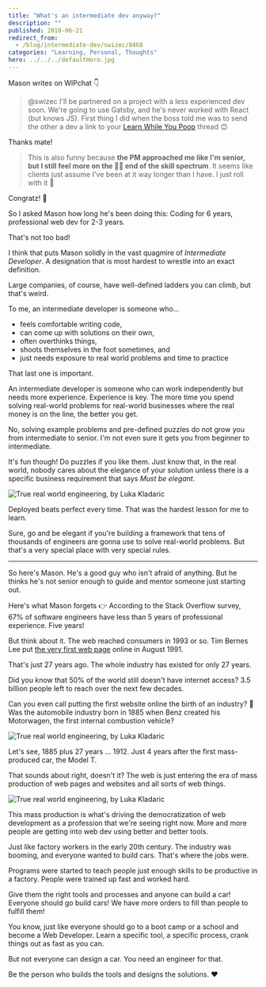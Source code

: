```yaml
---
title: "What's an intermediate dev anyway?"
description: ""
published: 2018-06-21
redirect_from:
  - /blog/intermediate-dev/swizec/8468
categories: "Learning, Personal, Thoughts"
hero: ../../../defaultHero.jpg
---
```


Mason writes on WIPchat 👇

> @swizec I'll be partnered on a project with a less experienced dev soon. We're going to use Gatsby, and he's never worked with React (but knows JS). First thing I did when the boss told me was to send the other a dev a link to your [Learn While You Poop](https://twitter.com/Swizec/status/981932124231024640) thread 😊

Thanks mate!

> This is also funny because **the PM approached me like I'm senior, but I still feel more on the 🍼👶 end of the skill spectrum**. It seems like clients just assume I've been at it way longer than I have. I just roll with it 😬

Congratz! 👏

So I asked Mason how long he's been doing this: Coding for 6 years, professional web dev for 2-3 years.

That's not too bad!

I think that puts Mason solidly in the vast quagmire of _Intermediate Developer_. A designation that is most hardest to wrestle into an exact definition.

Large companies, of course, have well-defined ladders you can climb, but that's weird.

To me, an intermediate developer is someone who…

- feels comfortable writing code,
- can come up with solutions on their own,
- often overthinks things,
- shoots themselves in the foot sometimes, and
- just needs exposure to real world problems and time to practice

That last one is important.

An intermediate developer is someone who can work independently but needs more experience. Experience is key. The more time you spend solving real-world problems for real-world businesses where the real money is on the line, the better you get.

No, solving example problems and pre-defined puzzles do not grow you from intermediate to senior. I'm not even sure it gets you from beginner to intermediate.

It's fun though! Do puzzles if you like them. Just know that, in the real world, nobody cares about the elegance of your solution unless there is a specific business requirement that says _Must be elegant_.

![True real world engineering, by Luka Kladaric](https://swizec.com/blog/wp-content/uploads/2018/06/realworldengineering.jpg)

Deployed beats perfect every time. That was the hardest lesson for me to learn.

Sure, go and be elegant if you're building a framework that tens of thousands of engineers are gonna use to solve real-world problems. But that's a very special place with very special rules.

---

So here's Mason. He's a good guy who isn't afraid of anything. But he thinks he's not senior enough to guide and mentor someone just starting out.

Here's what Mason forgets 👉 According to the Stack Overflow survey, 67% of software engineers have less than 5 years of professional experience. Five years!

But think about it. The web reached consumers in 1993 or so. Tim Bernes Lee put [the very first web page](http://info.cern.ch/hypertext/WWW/TheProject.html) online in August 1991.

That's just 27 years ago. The whole industry has existed for only 27 years.

Did you know that 50% of the world still doesn't have internet access? 3.5 billion people left to reach over the next few decades.

Can you even call putting the first website online the birth of an industry? 🤔 Was the automobile industry born in 1885 when Benz created his Motorwagen, the first internal combustion vehicle?

![True real world engineering, by Luka Kladaric](https://swizec.com/blog/wp-content/uploads/2018/06/Benz-1.jpg)

Let's see, 1885 plus 27 years ... 1912. Just 4 years after the first mass-produced car, the Model T.

That sounds about right, doesn't it? The web is just entering the era of mass production of web pages and websites and all sorts of web things.

![True real world engineering, by Luka Kladaric](https://swizec.com/blog/wp-content/uploads/2018/06/2560px-1925_Ford_Model_T_touring-1024x768.jpg)

This mass production is what's driving the democratization of web development as a profession that we're seeing right now. More and more people are getting into web dev using better and better tools.

Just like factory workers in the early 20th century. The industry was booming, and everyone wanted to build cars. That's where the jobs were.

Programs were started to teach people just enough skills to be productive in a factory. People were trained up fast and worked hard.

Give them the right tools and processes and anyone can build a car! Everyone should go build cars! We have more orders to fill than people to fulfill them!

You know, just like everyone should go to a boot camp or a school and become a Web Developer. Learn a specific tool, a specific process, crank things out as fast as you can.

But not everyone can design a car. You need an engineer for that.

Be the person who builds the tools and designs the solutions. ❤️

